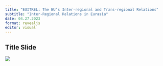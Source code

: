 ```yaml
---
title: "EUITREL: The EU’s Inter-regional and Trans-regional Relations"
subtitle: "Inter-Regional Relations in Eurasia"
date: 04.27.2023
format: revealjs
editor: visual
---
```


## Title Slide

![](/lecture/images/2022-2023%20Spring/HM%208.png)
